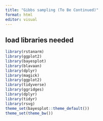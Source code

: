 ```yaml
---
title: "Gibbs sampling (To Be Continued)"
format: html
editor: visual
---
```


## load libraries needed

```r
library(rstanarm)
library(ggplot2)
library(bayesplot)
library(blavaan)
library(dplyr)
library(magick)
library(ggplot2)
library(tidyverse)
library(ggridges)
library(dplyr)
library(tidyr)
library(rsvg)
theme_set(bayesplot::theme_default())
theme_set(theme_bw())

```

# 
